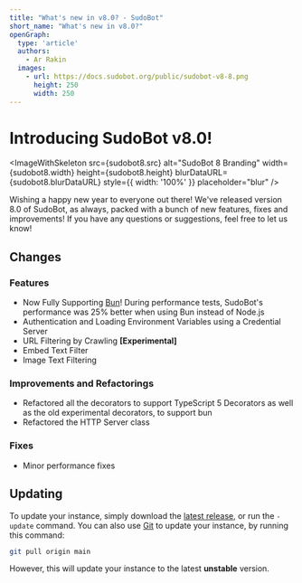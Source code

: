 ```yaml
---
title: "What's new in v8.0? - SudoBot"
short_name: "What's new in v8.0?"
openGraph:
  type: 'article'
  authors:
    - Ar Rakin
  images: 
    - url: https://docs.sudobot.org/public/sudobot-v8-8.png
      height: 250
      width: 250
---
```



# Introducing SudoBot v8.0!

<ImageWithSkeleton 
    src={sudobot8.src} 
    alt="SudoBot 8 Branding" 
    width={sudobot8.width} 
    height={sudobot8.height} 
    blurDataURL={sudobot8.blurDataURL}
    style={{ width: '100%' }}
    placeholder="blur"
/>

Wishing a happy new year to everyone out there! We've released version 8.0 of SudoBot, as always, packed with a bunch of new features, fixes and improvements! If you have any questions or suggestions, feel free to let us know!

## Changes

### Features

* Now Fully Supporting [Bun](https://bun.sh)! During performance tests, SudoBot's performance was 25% better when using Bun instead of Node.js
* Authentication and Loading Environment Variables using a Credential Server
* URL Filtering by Crawling **[Experimental]**
* Embed Text Filter
* Image Text Filtering

### Improvements and Refactorings

* Refactored all the decorators to support TypeScript 5 Decorators as well as the old experimental decorators, to support bun
* Refactored the HTTP Server class

### Fixes

* Minor performance fixes

## Updating

To update your instance, simply download the [latest release](https://github.com/onesoft-sudo/sudobot/releases/latest), or run the `-update` command.
You can also use [Git](https://git-scm.com) to update your instance, by running this command:

```bash
git pull origin main
```
However, this will update your instance to the latest **unstable** version.